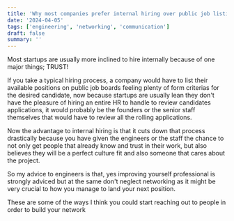 ```yaml
---
title: 'Why most companies prefer internal hiring over public job listings'
date: '2024-04-05'
tags: ['engineering', 'networking', 'communication']
draft: false
summary: ''
---
```


Most startups are usually more inclined to hire internally because of one major things; TRUST!

If you take a typical hiring process, a company would have to list their available positions on public job boards feeling plenty of form criterias
for the desired candidate, now because startups are usually lean they don't have the pleasure of hiring an entire HR to handle to review candidates
applications, it would probably be the founders or the senior staff themselves that would have to review all the rolling applications.

Now the advantage to internal hiring is that it cuts down that process drastically because you have given the engineers or the staff the chance to not
only get people that already know and trust in their work, but also believes they will be a perfect culture fit and also someone that cares about the project.

So my advice to engineers is that, yes improving yourself professional is strongly adviced but at the same don't neglect networking as it might be very crucial to
how you manage to land your next position.

These are some of the ways I think you could start reaching out to people in order to build your network
